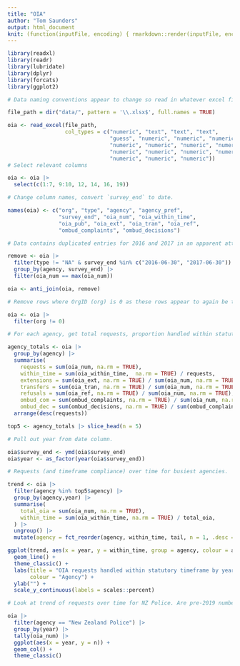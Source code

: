 ```yaml
---
title: "OIA"
author: "Tom Saunders"
output: html_document
knit: (function(inputFile, encoding) { rmarkdown::render(inputFile, encoding = encoding, output_file = file.path(dirname(inputFile), '/docs/index.html')) })
---
```


```r
library(readxl)
library(readr)
library(lubridate)
library(dplyr)
library(forcats)
library(ggplot2)
```

```r
# Data naming conventions appear to change so read in whatever excel file is in the `data` directory.

file_path = dir("data/", pattern = '\\.xlsx$', full.names = TRUE)

oia <- read_excel(file_path,
                  col_types = c("numeric", "text", "text", "text", 
                                "guess", "numeric", "numeric", "numeric", 
                                "numeric", "numeric", "numeric", "numeric",
                                "numeric", "numeric", "numeric", "numeric",
                                "numeric", "numeric", "numeric"))
# Select relevant columns

oia <- oia |> 
  select(c(1:7, 9:10, 12, 14, 16, 19))
```

```r
# Change column names, convert `survey_end` to date.

names(oia) <- c("org", "type", "agency", "agency_pref", 
                "survey_end", "oia_num", "oia_within_time", 
                "oia_pub", "oia_ext", "oia_tran", "oia_ref", 
                "ombud_complaints", "ombud_decisions")
```

```r
# Data contains duplicated entries for 2016 and 2017 in an apparent attempt to make it easier to compare the first two collection periods (12 months) with the other collection periods (6 months). This effectively doubles the OIA request numbers for these periods so the 'total' from each of these periods needs to be removed, leaving the total split evenly between the two 6 month periods. 

remove <- oia |> 
  filter(type != "NA" & survey_end %in% c("2016-06-30", "2017-06-30")) |> 
  group_by(agency, survey_end) |>
  filter(oia_num == max(oia_num)) 

oia <- anti_join(oia, remove)
```

```r
# Remove rows where OrgID (org) is 0 as these rows appear to again be totals based on Agency Type.

oia <- oia |> 
  filter(org != 0)
```

```r
# For each agency, get total requests, proportion handled within statutory timeframe, and proportions of request extensions, transfers, refusals, ombudsman complaints, and ombudsman decisions from those complaints.

agency_totals <- oia |> 
  group_by(agency) |> 
  summarise(
    requests = sum(oia_num, na.rm = TRUE),
    within_time = sum(oia_within_time,  na.rm = TRUE) / requests,
    extensions = sum(oia_ext, na.rm = TRUE) / sum(oia_num, na.rm = TRUE),
    transfers = sum(oia_tran, na.rm = TRUE) / sum(oia_num, na.rm = TRUE),
    refusals = sum(oia_ref, na.rm = TRUE) / sum(oia_num, na.rm = TRUE),
    ombud_com = sum(ombud_complaints, na.rm = TRUE) / sum(oia_num, na.rm = TRUE),
    ombud_dec = sum(ombud_decisions, na.rm = TRUE) / sum(ombud_complaints, na.rm = TRUE)) |> 
  arrange(desc(requests))

top5 <- agency_totals |> slice_head(n = 5) 
```


```r
# Pull out year from date column.

oia$survey_end <- ymd(oia$survey_end)
oia$year <- as_factor(year(oia$survey_end))
```

```r
# Requests (and timeframe compliance) over time for busiest agencies.

trend <- oia |> 
  filter(agency %in% top5$agency) |> 
  group_by(agency,year) |> 
  summarise(
    total_oia = sum(oia_num, na.rm = TRUE),
    within_time = sum(oia_within_time, na.rm = TRUE) / total_oia,
  ) |> 
  ungroup() |>  
  mutate(agency = fct_reorder(agency, within_time, tail, n = 1, .desc = TRUE)) # sorts agency by final value on timeseries for legend readability

ggplot(trend, aes(x = year, y = within_time, group = agency, colour = agency)) +
  geom_line() +
  theme_classic() +
  labs(title = "OIA requests handled within statutory timeframe by year",
       colour = "Agency") +
  ylab("") +
  scale_y_continuous(labels = scales::percent) 

```

```r
# Look at trend of requests over time for NZ Police. Are pre-2019 numbers accurate?

oia |> 
  filter(agency == "New Zealand Police") |> 
  group_by(year) |> 
  tally(oia_num) |> 
  ggplot(aes(x = year, y = n)) +
  geom_col() +
  theme_classic()
```






